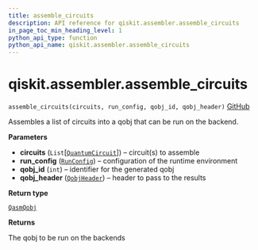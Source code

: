 ```yaml
---
title: assemble_circuits
description: API reference for qiskit.assembler.assemble_circuits
in_page_toc_min_heading_level: 1
python_api_type: function
python_api_name: qiskit.assembler.assemble_circuits
---
```


# qiskit.assembler.assemble\_circuits

<span id="qiskit.assembler.assemble_circuits" />

`assemble_circuits(circuits, run_config, qobj_id, qobj_header)` [GitHub](https://github.com/qiskit/qiskit/tree/stable/0.22/qiskit/assembler/assemble_circuits.py "view source code")

Assembles a list of circuits into a qobj that can be run on the backend.

**Parameters**

*   **circuits** (`List`\[[`QuantumCircuit`](qiskit.circuit.QuantumCircuit "qiskit.circuit.quantumcircuit.QuantumCircuit")]) – circuit(s) to assemble
*   **run\_config** ([`RunConfig`](qiskit.assembler.RunConfig "qiskit.assembler.run_config.RunConfig")) – configuration of the runtime environment
*   **qobj\_id** (`int`) – identifier for the generated qobj
*   **qobj\_header** ([`QobjHeader`](qiskit.qobj.QobjHeader "qiskit.qobj.common.QobjHeader")) – header to pass to the results

**Return type**

[`QasmQobj`](qiskit.qobj.QasmQobj "qiskit.qobj.qasm_qobj.QasmQobj")

**Returns**

The qobj to be run on the backends

